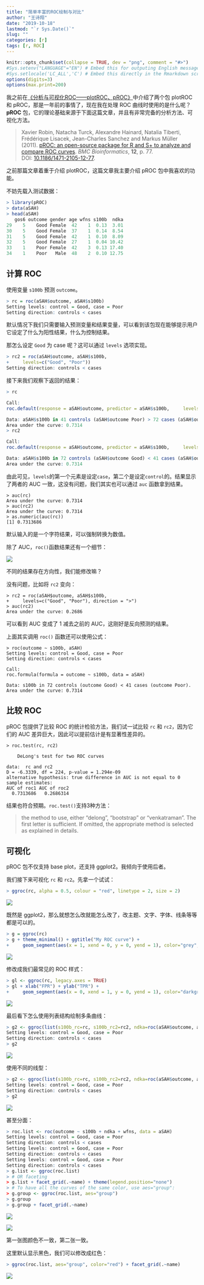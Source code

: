 ```yaml
---
title: "简单丰富的ROC绘制与对比"
author: "王诗翔"
date: "2019-10-18"
lastmod: "`r Sys.Date()`"
slug: ""
categories: [r]
tags: [r, ROC]
---
```


```r
knitr::opts_chunk$set(collapse = TRUE, dev = "png", comment = "#>")
#Sys.setenv("LANGUAGE"="EN") # Embed this for outputing English message
#Sys.setlocale('LC_ALL','C') # Embed this directly in the Rmarkdown script that contains the Chinese character comment
options(digits=3)
options(max.print=200)
```

我之前在[《分析与可视化ROC——plotROC、pROC》](https://www.jianshu.com/p/b71e548ced3d)中介绍了两个包 plotROC 和 pROC，那是一年前的事情了，现在我在处理 ROC 曲线时使用的是什么呢？**pROC** 包，它的理论基础来源于下面这篇文章，并且有非常完备的分析方法、可视化方法。

>Xavier Robin, Natacha Turck, Alexandre Hainard, Natalia Tiberti, Frédérique Lisacek, Jean-Charles Sanchez and Markus Müller (2011). [pROC: an open-source package for R and S+ to analyze and compare ROC curves](http://www.biomedcentral.com/1471-2105/12/77/). *BMC Bioinformatics*, **12**, p. 77\. DOI: [10.1186/1471-2105-12-77](http://dx.doi.org/10.1186/1471-2105-12-77).


之前那篇文章着重于介绍 plotROC，这篇文章我主要介绍 pROC 包中我喜欢的功能。

不妨先载入测试数据：

```r
> library(pROC)
> data(aSAH)
> head(aSAH)
   gos6 outcome gender age wfns s100b  ndka
29    5    Good Female  42    1  0.13  3.01
30    5    Good Female  37    1  0.14  8.54
31    5    Good Female  42    1  0.10  8.09
32    5    Good Female  27    1  0.04 10.42
33    1    Poor Female  42    3  0.13 17.40
34    1    Poor   Male  48    2  0.10 12.75
```

## 计算 ROC 

使用变量 `s100b` 预测 `outcome`。

```r
> rc = roc(aSAH$outcome, aSAH$s100b)
Setting levels: control = Good, case = Poor
Setting direction: controls < cases
```

默认情况下我们只需要输入预测变量和结果变量，可以看到该包现在能够提示用户它设定了什么为阳性结果，什么为控制结果。

那怎么设定 `Good` 为 case 呢？这可以通过 `levels` 选项实现。

```r
> rc2 = roc(aSAH$outcome, aSAH$s100b,
+     levels=c("Good", "Poor"))
Setting direction: controls < cases
```

接下来我们观察下返回的结果：

```r
> rc

Call:
roc.default(response = aSAH$outcome, predictor = aSAH$s100b,     levels = c("Poor", "Good"))

Data: aSAH$s100b in 41 controls (aSAH$outcome Poor) > 72 cases (aSAH$outcome Good).
Area under the curve: 0.7314
> rc2

Call:
roc.default(response = aSAH$outcome, predictor = aSAH$s100b,     levels = c("Good", "Poor"))

Data: aSAH$s100b in 72 controls (aSAH$outcome Good) < 41 cases (aSAH$outcome Poor).
Area under the curve: 0.7314
```

由此可见，`levels`的第一个元素是设定`case`，第二个是设定`control`的。结果显示了两者的 AUC 一致，这没有问题，我们其实也可以通过 `auc` 函数拿到结果。

```
> auc(rc)
Area under the curve: 0.7314
> auc(rc2)
Area under the curve: 0.7314
> as.numeric(auc(rc))
[1] 0.7313686
```

默认输入的是一个字符结果，可以强制转换为数值。

除了 AUC，`roc()`函数结果还有一个细节：

![](https://upload-images.jianshu.io/upload_images/3884693-2a0d8ca8bae369a6.png?imageMogr2/auto-orient/strip%7CimageView2/2/w/1240)

不同的结果存在方向性，我们能修改嘛？

没有问题，比如将 `rc2` 变向：

```
> rc2 = roc(aSAH$outcome, aSAH$s100b,
+     levels=c("Good", "Poor"), direction = ">")
> auc(rc2)
Area under the curve: 0.2686
```

可以看到 AUC 变成了 1 减去之前的 AUC，这刚好是反向预测的结果。

上面其实调用 `roc()` 函数还可以使用公式：

```
> roc(outcome ~ s100b, aSAH)
Setting levels: control = Good, case = Poor
Setting direction: controls < cases

Call:
roc.formula(formula = outcome ~ s100b, data = aSAH)

Data: s100b in 72 controls (outcome Good) < 41 cases (outcome Poor).
Area under the curve: 0.7314
```

## 比较 ROC

pROC 包提供了比较 ROC 的统计检验方法，我们试一试比较 `rc` 和 `rc2`，因为它们的 AUC 差异巨大，因此可以提前估计是有显著性差异的。

```
> roc.test(rc, rc2)

	DeLong's test for two ROC curves

data:  rc and rc2
D = -6.3339, df = 224, p-value = 1.294e-09
alternative hypothesis: true difference in AUC is not equal to 0
sample estimates:
AUC of roc1 AUC of roc2 
  0.7313686   0.2686314 
```

结果也符合预期。`roc.test()`支持3种方法：

> the method to use, either “delong”, “bootstrap” or “venkatraman”. The first letter is sufficient. If omitted, the appropriate method is selected as explained in details.


## 可视化

pROC 包不仅支持 base plot，还支持 ggplot2。我倾向于使用后者。

我们接下来可视化 `rc` 和 `rc2`。先拿一个试试：

```r
> ggroc(rc, alpha = 0.5, colour = "red", linetype = 2, size = 2)
```

![](https://upload-images.jianshu.io/upload_images/3884693-094ad77484822206.png?imageMogr2/auto-orient/strip%7CimageView2/2/w/1240)

既然是 ggplot2，那么就想怎么改就能怎么改了，改主题、文字、字体、线条等等都是可以的。

```r
> g = ggroc(rc)
> g + theme_minimal() + ggtitle("My ROC curve") + 
+     geom_segment(aes(x = 1, xend = 0, y = 0, yend = 1), color="grey", linetype="dashed")
```

![](https://upload-images.jianshu.io/upload_images/3884693-c2ccf5bb5eeff934.png?imageMogr2/auto-orient/strip%7CimageView2/2/w/1240)

修改成我们最常见的 ROC 样式：

```r
> gl <- ggroc(rc, legacy.axes = TRUE)
> gl + xlab("FPR") + ylab("TPR") + 
+     geom_segment(aes(x = 0, xend = 1, y = 0, yend = 1), color="darkgrey", linetype="dashed")
```

![](https://upload-images.jianshu.io/upload_images/3884693-29d009ea0b64e871.png?imageMogr2/auto-orient/strip%7CimageView2/2/w/1240)

最后看下怎么使用列表结构绘制多条曲线：

```r
> g2 <- ggroc(list(s100b_rc=rc, s100b_rc2=rc2, ndka=roc(aSAH$outcome, aSAH$ndka)), legacy.axes = TRUE)
Setting levels: control = Good, case = Poor
Setting direction: controls < cases
> g2
```

![](https://upload-images.jianshu.io/upload_images/3884693-531f772fe4e7766b.png?imageMogr2/auto-orient/strip%7CimageView2/2/w/1240)

使用不同的线型：

```r
> g2 <- ggroc(list(s100b_rc=rc, s100b_rc2=rc2, ndka=roc(aSAH$outcome, aSAH$ndka)), legacy.axes = TRUE, aes="linetype", color="red")
Setting levels: control = Good, case = Poor
Setting direction: controls < cases
> g2
```

![](https://upload-images.jianshu.io/upload_images/3884693-fc71e485bfc471ab.png?imageMogr2/auto-orient/strip%7CimageView2/2/w/1240)

甚至分面：

```r
> roc.list <- roc(outcome ~ s100b + ndka + wfns, data = aSAH)
Setting levels: control = Good, case = Poor
Setting direction: controls < cases
Setting levels: control = Good, case = Poor
Setting direction: controls < cases
Setting levels: control = Good, case = Poor
Setting direction: controls < cases
> g.list <- ggroc(roc.list)
> # OR faceting
> g.list + facet_grid(.~name) + theme(legend.position="none")
> # To have all the curves of the same color, use aes="group":
> g.group <- ggroc(roc.list, aes="group")
> g.group
> g.group + facet_grid(.~name)
```

![](https://upload-images.jianshu.io/upload_images/3884693-2b88a3efc2d94c0a.png?imageMogr2/auto-orient/strip%7CimageView2/2/w/1240)

![](https://upload-images.jianshu.io/upload_images/3884693-cebeafd05e51e2c2.png?imageMogr2/auto-orient/strip%7CimageView2/2/w/1240)

第一张图颜色不一致，第二张一致。

这里默认显示黑色，我们可以修改成红色：

```r
> ggroc(roc.list, aes="group", color="red") + facet_grid(.~name)
```

![](https://upload-images.jianshu.io/upload_images/3884693-0e640f27b0d3e3a6.png?imageMogr2/auto-orient/strip%7CimageView2/2/w/1240)
